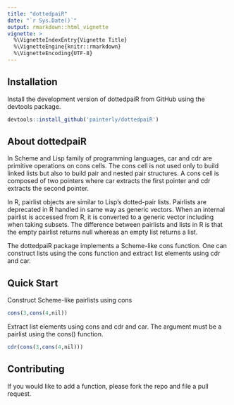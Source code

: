 ```yaml
---
title: "dottedpaiR"
date: "`r Sys.Date()`"
output: rmarkdown::html_vignette
vignette: >
  %\VignetteIndexEntry{Vignette Title}
  %\VignetteEngine{knitr::rmarkdown}
  %\VignetteEncoding{UTF-8}
---
```


## Installation

Install the development version of dottedpaiR from GitHub using the devtools package.

```r
devtools::install_github('painterly/dottedpaiR')
```

## About dottedpaiR

In Scheme and Lisp family of programming languages, car and cdr are primitive operations on cons cells. The cons cell is not used only to build linked lists but also to build pair and nested pair structures. A cons cell is composed of two pointers where car extracts the first pointer and cdr extracts the second pointer.

In R, pairlist objects are similar to Lisp’s dotted-pair lists. Pairlists are deprecated in R handled in same way as generic vectors. When an internal pairlist is accessed from R, it is converted to a generic vector including when taking subsets. The difference between pairlists and lists in R is that the empty pairlist returns null whereas an empty list returns a list.

The dottedpaiR package implements a Scheme-like cons function. One can construct lists using the cons function and extract list elements using cdr and car.

## Quick Start

Construct Scheme-like pairlists using cons

```r
cons(3,cons(4,nil))
```

Extract list elements using cons and cdr and car. The argument must be a pairlist using the cons() function.

```r
cdr(cons(3,cons(4,nil)))
```

## Contributing
If you would like to add a function, please fork the repo and file a pull request.

